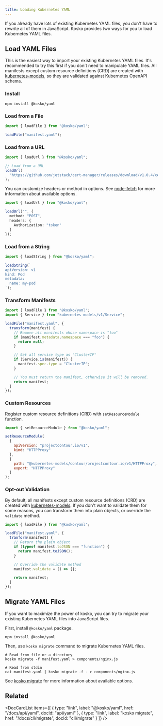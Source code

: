 ```yaml
---
title: Loading Kubernetes YAML
---
```



If you already have lots of existing Kubernetes YAML files, you don't have to rewrite all of them in JavaScript. Kosko provides two ways for you to load Kubernetes YAML files.

## Load YAML Files

This is the easiest way to import your existing Kubernetes YAML files. It's recommended to try this first if you don't need to manipulate YAML files. All manifests except custom resource definitions (CRD) are created with [kubernetes-models], so they are validated against Kubernetes OpenAPI schema.

### Install

```shell
npm install @kosko/yaml
```

### Load from a File

```ts ts2js
import { loadFile } from "@kosko/yaml";

loadFile("manifest.yaml");
```

### Load from a URL

```ts ts2js
import { loadUrl } from "@kosko/yaml";

// Load from a URL
loadUrl(
  "https://github.com/jetstack/cert-manager/releases/download/v1.0.4/cert-manager.yaml"
);
```

You can customize headers or method in options. See [node-fetch](https://github.com/node-fetch/node-fetch#options) for more information about available options.

```ts ts2js
import { loadUrl } from "@kosko/yaml";

loadUrl("", {
  method: "POST",
  headers: {
    Authorization: "token"
  }
});
```

### Load from a String

```ts ts2js
import { loadString } from "@kosko/yaml";

loadString(`
apiVersion: v1
kind: Pod
metadata:
  name: my-pod
`);
```

### Transform Manifests

```ts ts2js
import { loadFile } from "@kosko/yaml";
import { Service } from "kubernetes-models/v1/Service";

loadFile("manifest.yaml", {
  transform(manifest) {
    // Remove all manifests whose namespace is "foo"
    if (manifest.metadata.namespace === "foo") {
      return null;
    }

    // Set all service type as "ClusterIP"
    if (Service.is(manifest)) {
      manifest.spec.type = "ClusterIP";
    }

    // You must return the manifest, otherwise it will be removed.
    return manifest;
  }
});
```

### Custom Resources

Register custom resource definitions (CRD) with `setResourceModule` function.

```js
import { setResourceModule } from "@kosko/yaml";

setResourceModule(
  {
    apiVersion: "projectcontour.io/v1",
    kind: "HTTPProxy"
  },
  {
    path: "@kubernetes-models/contour/projectcontour.io/v1/HTTPProxy",
    export: "HTTPProxy"
  }
);
```

### Opt-out Validation

By default, all manifests except custom resource definitions (CRD) are created with [kubernetes-models]. If you don't want to validate them for some reasons, you can transform them into plain objects, or override the `validate` method.

```js
import { loadFile } from "@kosko/yaml";

loadFile("manifest.yaml", {
  tranform(manifest) {
    // Return the plain object
    if (typeof manifest.toJSON === "function") {
      return manifest.toJSON();
    }

    // Override the validate method
    manifest.validate = () => {};

    return manifest;
  }
});
```

## Migrate YAML Files

If you want to maximize the power of kosko, you can try to migrate your existing Kubernetes YAML files into JavaScript files.

First, install `@kosko/yaml` package.

```shell
npm install @kosko/yaml
```

Then, use `kosko migrate` command to migrate Kubernetes YAML files.

```shell
# Read from file or a directory
kosko migrate -f manifest.yaml > components/nginx.js

# Read from stdin
cat manifest.yaml | kosko migrate -f - > components/nginx.js
```

See [kosko migrate](cli/migrate.md) for more information about available options.

## Related

<DocCardList
  items={[
    {
      type: "link",
      label: "@kosko/yaml",
      href: "/docs/api/yaml",
      docId: "api/yaml"
    },
    {
      type: "link",
      label: "kosko migrate",
      href: "/docs/cli/migrate",
      docId: "cli/migrate"
    }
  ]}
/>

[kubernetes-models]: https://github.com/tommy351/kubernetes-models-ts
